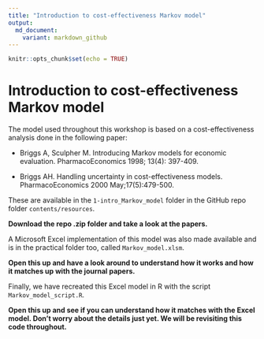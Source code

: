 ```yaml
---
title: "Introduction to cost-effectiveness Markov model"
output:
  md_document:
    variant: markdown_github
---
```


```r
knitr::opts_chunk$set(echo = TRUE)
```

# Introduction to cost-effectiveness Markov model

The model used throughout this workshop is based on a cost-effectiveness analysis done in the following paper:

* Briggs A, Sculpher M. Introducing Markov models for economic evaluation. PharmacoEconomics 1998; 13(4): 397-409.

* Briggs AH. Handling uncertainty in cost-effectiveness models. PharmacoEconomics 2000 May;17(5):479-500.

These are available in the `1-intro_Markov_model` folder in the GitHub repo folder `contents/resources`.

__Download the repo .zip folder and take a look at the papers.__

A Microsoft Excel implementation of this model was also made available and is in the practical folder too, called `Markov_model.xlsm`.

__Open this up and have a look around to understand how it works and how it matches up with the journal papers.__

Finally, we have recreated this Excel model in R with the script `Markov_model_script.R`.

__Open this up and see if you can understand how it matches with the Excel model. Don't worry about the details just yet. We will be revisiting this code throughout.__

